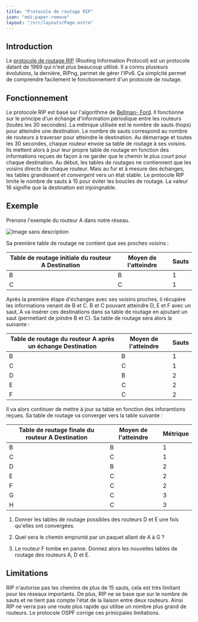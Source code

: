 ```yaml
---
title: "Protocole de routage RIP"
icon: "mdi:paper-remove"
layout: "/src/layouts/Page.astro"
---
```


## Introduction

Le [protocole de routage
RIP](https://fr.wikipedia.org/wiki/Routing_Information_Protocol) (Routing
Information Protocol) est un protocole datant de 1969 qui n'est plus beaucoup
utilisé. Il a connu plusieurs évolutions, la dernière, RIPng, permet de gérer
l'IPv6. Ça simplcité permet de comprendre facilement le fonctionnement d'un
protocole de routage.

## Fonctionnement

Le protocole RIP est basé sur l'algorithme de [Bellman-
Ford](https://fr.wikipedia.org/wiki/Algorithme_de_Bellman-Ford). Il fonctionne
sur le principe d'un échange d'information périodique entre les routeurs
(toutes les 30 secondes). La métrique utilisée est le nombre de sauts (hops)
pour atteindre une destination. Le nombre de sauts correspond au nombre de
routeurs à traverser pour atteindre le destination. Au démarrage et toutes les
30 secondes, chaque routeur envoie sa table de routage à ses voisins. Ils
mettent alors à jour leur propre table de routage en fonction des informations
reçues de façon à ne garder que le chemin le plus court pour chaque
destination. Au début, les tables de routages ne contiennent que les voisins
directs de chaque routeur. Mais au fur et à mesure des échanges, les tables
grandissent et _convergent_ vers un état stable. Le protocole RIP limite le
nombre de sauts à 15 pour éviter les boucles de routage. La valeur 16 signifie
que la destination est injoingnable.

## Exemple

Prenons l'exemple du routeur A dans notre réseau.

![Image sans description](/cours/reseau1.svg)

Sa première table de routage ne contient que ses proches voisins :

Table de routage initiale du routeur A Destination | Moyen de l'atteindre | Sauts  
---|---|---  
B | B | 1  
C | C | 1  
  
Après la première étape d'échanges avec ses voisins proches, il récupère les
informations venant de B et C. B et C pouvant atteindre D, E et F avec un
saut, A va insérer ces destinations dans sa table de routage en ajoutant un
saut (permettant de joindre B et C). Sa table de routage sera alors la
suivante :

Table de routage du routeur A après un échange Destination | Moyen de l'atteindre | Sauts  
---|---|---  
B | B | 1  
C | C | 1  
D | B | 2  
E | C | 2  
F | C | 2  
  
Il va alors continuer de mettre à jour sa table en fonction des inforamtions
reçues. Sa table de routage va converger vers la table suivante :

Table de routage finale du routeur A Destination | Moyen de l'atteindre | Métrique  
---|---|---  
B | B | 1  
C | C | 1  
D | B | 2  
E | C | 2  
F | C | 2  
G | C | 3  
H | C | 3  
  
1. Donner les tables de routage possibles des routeurs D et E une fois
qu'elles ont convergées.

2. Quel sera le chemin emprunté par un paquet allant de A à G ?

3. Le routeur F tombe en panne. Donnez alors les nouvelles tables de
routage des routeurs A, D et E.

## Limitations

RIP n'autorise pas les chemins de plus de 15 sauts, cela est très limitant
pour les réseaux importants. De plus, RIP ne se base que sur le nombre de
sauts et ne tient pas compte l'état de la liaison entre deux routeurs. Ainsi
RIP ne verra pas une route plus rapide qui utilise un nombre plus grand de
routeurs. Le protocole OSPF corrige ces prinicpales limitations.